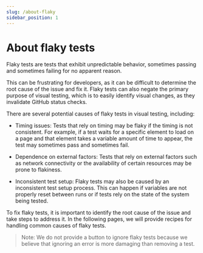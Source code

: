 ```yaml
---
slug: /about-flaky
sidebar_position: 1
---
```


# About flaky tests

Flaky tests are tests that exhibit unpredictable behavior, sometimes passing and sometimes failing for no apparent reason.

This can be frustrating for developers, as it can be difficult to determine the root cause of the issue and fix it. Flaky tests can also negate the primary purpose of visual testing, which is to easily identify visual changes, as they invalidate GitHub status checks.

There are several potential causes of flaky tests in visual testing, including:

- Timing issues: Tests that rely on timing may be flaky if the timing is not consistent. For example, if a test waits for a specific element to load on a page and that element takes a variable amount of time to appear, the test may sometimes pass and sometimes fail.

- Dependence on external factors: Tests that rely on external factors such as network connectivity or the availability of certain resources may be prone to flakiness.

- Inconsistent test setup: Flaky tests may also be caused by an inconsistent test setup process. This can happen if variables are not properly reset between runs or if tests rely on the state of the system being tested.

To fix flaky tests, it is important to identify the root cause of the issue and take steps to address it. In the following pages, we will provide recipes for handling common causes of flaky tests.

> Note: We do not provide a button to ignore flaky tests because we believe that ignoring an error is more damaging than removing a test.
